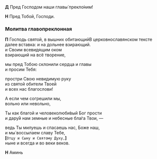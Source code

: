 
**Д** Пред Господом наши главы́ прекло́ним!

**Н** Пред Тобой, Господи.

### Молитва главопреклонная

**П** Господь святой, в вышних обитающий<Tooltip>В церковнославянском тексте далее вставка: и на дольнее взирающий.</Tooltip>  
и Своим всевидящим оком  
взирающий на всё творение,

мы пред Тобою склонили сердца и главы  
и просим Тебя:

простри Свою невидимую руку  
из святой обители Твоей  
и всех нас благослови!

А если чем согрешили мы,  
вольно или невольно,

Ты как благой и человеколюби́вый Бог прости  
и дару́й нам земные и небесные бла́га Твои, —

ведь Ты милуешь и спасаешь нас, Боже наш,  
и мы́ воссылаем славу Тебе,  
**[**`Отцу и Сыну и Святому Духу,`**]**  
ныне и всегда и во веки веков.

**Н** Аминь
